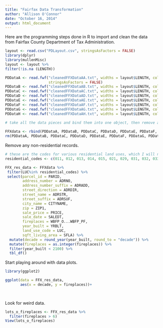 ```yaml
---
title: "Fairfax Data Transformation"
author: "Allison O'Connor"
date: "October 16, 2014"
output: html_document
---
```



Here are the programming steps done in R to import and clean the data from Fairfax County Department of Tax Administration.
```r
layout <- read.csv("PDLayout.csv", stringsAsFactors = FALSE)
library(dplyr)
library(mullenMisc)
layout <- layout %>%
filter(!is.na (LENGTH))

```

```r
PDDataA <- read.fwf("cleanedFFXDataAA.txt", widths = layout$LENGTH, col.names = layout$COLUMN.NAME,
                    stringsAsFactors = FALSE)
PDDataB <- read.fwf("cleanedFFXDataAB.txt", widths = layout$LENGTH, col.names = layout$COLUMN.NAME,  stringsAsFactors = FALSE)
PDDataC <- read.fwf("cleanedFFXDataAC.txt", widths = layout$LENGTH, col.names = layout$COLUMN.NAME,  stringsAsFactors = FALSE)
PDDataD <- read.fwf("cleanedFFXDataAD.txt", widths = layout$LENGTH, col.names = layout$COLUMN.NAME,  stringsAsFactors = FALSE)
PDDataE <- read.fwf("cleanedFFXDataAE.txt", widths = layout$LENGTH, col.names = layout$COLUMN.NAME,  stringsAsFactors = FALSE)
PDDataF <- read.fwf("cleanedFFXDataAF.txt", widths = layout$LENGTH, col.names = layout$COLUMN.NAME,  stringsAsFactors = FALSE)
PDDataG <- read.fwf("cleanedFFXDataAG.txt", widths = layout$LENGTH, col.names = layout$COLUMN.NAME,  stringsAsFactors = FALSE)
PDDataH <- read.fwf("cleanedFFXDataAH.txt", widths = layout$LENGTH, col.names = layout$COLUMN.NAME,  stringsAsFactors = FALSE)

# take all the data pieces and bind them into one object, then remove all the little objects to free up memory.
 
FFXdata <- rbind(PDDataA, PDDataB, PDDataC, PDDataD, PDDataE, PDDataF, PDDataG, PDDataH)
rm(PDDataA, PDDataB, PDDataC, PDDataD, PDDataE, PDDataF, PDDataG, PDDataH)

```

Remove any non-residential records.

```r
# these are the codes for various residential land uses, which I will need further down. 
residential_codes <- c(011, 012, 013, 014, 015, 021, 029, 031, 032, 033, 034, 035, 036, 037, 039, 040, 041, 042, 043, 044, 045, 046, 047, 048, 049)

FFX_res_data <- FFXdata %>%
 filter(LUC%in% residential_codes) %>%
 select(parcel_id = PARID,
        address_number = ADRNO,
        address_number_suffix = ADRADD,
        street_direction = ADRDIR,
        street_name = ADRSTR,
        street_suffix = ADRSUF,
        city_name = CITYNAME,
        zip = ZIP1,
        sale_price = PRICE,
        sale_date = SALEDT,
        fireplaces = WBFP_O...WBFP_PF,
        year_built = YRBLT,
        land_use_code = LUC,
        sqft_living_area = SFLA) %>%
  mutate(decade = round_year(year_built, round_to = "decade")) %>%
  mutate(fireplaces = as.integer(fireplaces)) %>%
  filter(year_built < 2100) %>%
  tbl_df()
```

Start playing around with data plots.
```r
library(ggplot2)

ggplot(data = FFX_res_data,
       aes(x = decade, y = fireplaces))+
  
  

```

Look for weird data.

```r
lots_o_fireplaces <- FFX_res_data %>%
  filter(fireplaces > 6)
View(lots_o_fireplaces)  
```